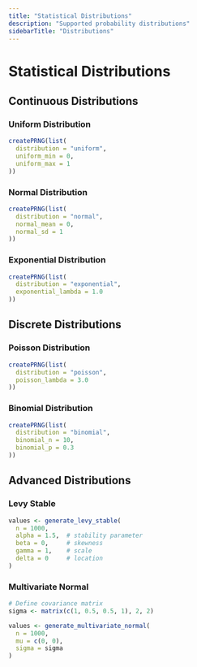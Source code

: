 ```yaml
---
title: "Statistical Distributions"
description: "Supported probability distributions"
sidebarTitle: "Distributions"
---
```


# Statistical Distributions

## Continuous Distributions

### Uniform Distribution
```r
createPRNG(list(
  distribution = "uniform",
  uniform_min = 0,
  uniform_max = 1
))
```

### Normal Distribution
```r
createPRNG(list(
  distribution = "normal",
  normal_mean = 0,
  normal_sd = 1
))
```

### Exponential Distribution
```r
createPRNG(list(
  distribution = "exponential",
  exponential_lambda = 1.0
))
```

## Discrete Distributions

### Poisson Distribution
```r
createPRNG(list(
  distribution = "poisson",
  poisson_lambda = 3.0
))
```

### Binomial Distribution
```r
createPRNG(list(
  distribution = "binomial",
  binomial_n = 10,
  binomial_p = 0.3
))
```

## Advanced Distributions

### Levy Stable
```r
values <- generate_levy_stable(
  n = 1000,
  alpha = 1.5,  # stability parameter
  beta = 0,     # skewness
  gamma = 1,    # scale
  delta = 0     # location
)
```

### Multivariate Normal
```r
# Define covariance matrix
sigma <- matrix(c(1, 0.5, 0.5, 1), 2, 2)

values <- generate_multivariate_normal(
  n = 1000,
  mu = c(0, 0),
  sigma = sigma
)
```
